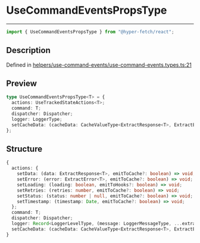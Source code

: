 # UseCommandEventsPropsType

<div class="api-docs__separator" data-reactroot="">

---

</div><div class="api-docs__import" data-reactroot="">

```ts
import { UseCommandEventsPropsType } from "@hyper-fetch/react";
```

</div><div class="api-docs__section">

## Description

</div><div class="api-docs__description"><span class="api-docs__do-not-parse">

</span></div><p class="api-docs__definition">

Defined in
[helpers/use-command-events/use-command-events.types.ts:21](https://github.com/BetterTyped/hyper-fetch/blob/993719ed/packages/react/src/helpers/use-command-events/use-command-events.types.ts#L21)

</p><div class="api-docs__section">

## Preview

</div><div class="api-docs__preview type">

```ts
type UseCommandEventsPropsType<T> = {
  actions: UseTrackedStateActions<T>;
  command: T;
  dispatcher: Dispatcher;
  logger: LoggerType;
  setCacheData: (cacheData: CacheValueType<ExtractResponse<T>, ExtractError<T>>) => void;
};
```

</div><div class="api-docs__section">

## Structure

</div><div class="api-docs__returns">

```ts
{
  actions: {
    setData: (data: ExtractResponse<T>, emitToCache?: boolean) => void;
    setError: (error: ExtractError<T>, emitToCache?: boolean) => void;
    setLoading: (loading: boolean, emitToHooks?: boolean) => void;
    setRetries: (retries: number, emitToCache?: boolean) => void;
    setStatus: (status: number | null, emitToCache?: boolean) => void;
    setTimestamp: (timestamp: Date, emitToCache?: boolean) => void;
  };
  command: T;
  dispatcher: Dispatcher;
  logger: Record<LoggerLevelType, (message: LoggerMessageType, ...extra: LoggerMessageType[]) => void>;
  setCacheData: (cacheData: CacheValueType<ExtractResponse<T>, ExtractError<T>>) => void;
}
```

</div>
